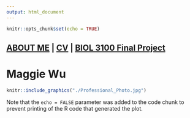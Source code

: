 ```yaml
---
output: html_document
---
```


```r
knitr::opts_chunk$set(echo = TRUE)
```

## [ABOUT ME](./About_Me.html) | [CV](./CV.pdf) | [BIOL 3100 Final Project](./Final_Project.html)

# **Maggie Wu** #

```r
knitr::include_graphics("./Professional_Photo.jpg")
```


Note that the `echo = FALSE` parameter was added to the code chunk to prevent printing of the R code that generated the plot.